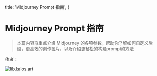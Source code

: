   title: 'Midjourney Prompt 指南',
}


# Midjourney Prompt 指南

>本篇内容将重点介绍 Midjourney 的各项参数，帮助你了解如何自定义后缀，更高效的创作图片，以及介绍更轻松的构建prompt的方法


作者：<Authors names="shichen" />


![lib.kalos.art](https://lib.kalos.art/)